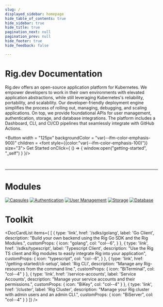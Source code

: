 ```yaml
---
slug: /
displayed_sidebar: homepage
hide_table_of_contents: true
hide_sidebar: true
hide_title: true
pagination_next: null
pagination_prev: null
hide_footer: true
hide_feedback: false

---
```



# Rig.dev Documentation
Rig.dev offers an open-source application platform for Kubernetes. 
We empower developers to work in their own environments with elevated application abstractions, 
while still leveraging Kubernetes's reliability, portability, and scalability. 
Our developer-friendly deployment engine simplifies the process of rolling out, managing, debugging, and scaling applications. 
On top, we provide foundational APIs for user management, authentication, storage, and database integrations. 
The platform includes a Dashboard, CLI, and CI/CD pipelines that seamlessly integrate with GitHub Actions.


<Button
  width = "125px"
  backgroundColor = "var(--ifm-color-emphasis-900)"
  children = <font style={{color:"var(--ifm-color-emphasis-100)"}} size="3"> Get Started </font>
  onClick={
  () => {
    window.open("getting-started", "_self")
  }
}/>  

<br/>

<hr class="solid" />

# Modules
[![Capsules](/img/banners/capsules-banner.png "Capsules")](/capsules)
[![Authentication](/img/banners/authentication-banner.png "Authentication")](/auth)
[![User Management](/img/banners/users-banner.png "User Management")](/users)
[![Storage](/img/banners/storage-banner.png "Storage")](/storage)
[![Database](/img/banners/database-banner.png "Database")](/database)


# Toolkit
<DocCardList
  items={
  [
    {
      type: 'link',
      href: '/sdks/golang',
      label: 'Go Client',
      description: "Build your own backend using the Rig Go SDK and the Rig Modules.",
      customProps: {
        icon: "golang",
        col: "col--6",
      }
    },
    {
      type: 'link',
      href: '/sdks/typescript',
      label: 'Typescript Client',
      description: "Use the Rig TS client and Rig modules to easily integrate Rig into your application",
      customProps: {
        icon: "typescript",
        col: "col--6",
      }
    },
    {
      type: 'link',
      href: '/getting-started/cli-setup',
      label: 'Rig CLI',
      description: "Manage any Rig-resources from the command line.",
      customProps: {
        icon: "BiTerminal",
        col: "col--4"
      }
    },
    {
      type: 'link',
      href: '/service-accounts',
      label: 'Service Accounts',
      description: "Manage your service accounts and their permissions.",
      customProps: {
        icon: "BiKey",
        col: "col--4"
      }
    },
    {
      type: 'link',
      href: '/cluster',
      label: 'Rig Cluster',
      description: "Manage your Rig cluster with admin users and an admin CLI.",
      customProps: {
        icon: "BiServer",
        col: "col--4"
      }
    }
]} />
